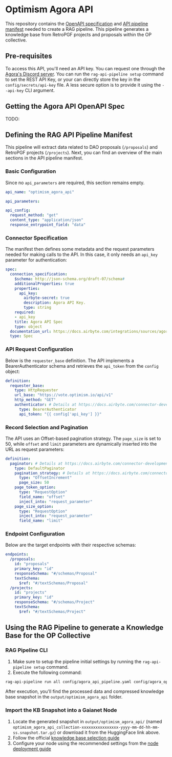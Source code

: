 # Optimism Agora API

This repository contains the [OpenAPI specification](https://github.com/raid-guild/gaianet-rag-api-pipeline/blob/main/config/agora_openapi.yaml) and [API pipeline manifest](https://github.com/raid-guild/gaianet-rag-api-pipeline/blob/main/config/agora_api_pipeline.yaml) needed to create a RAG pipeline. 
This pipeline generates a knowledge base from RetroPGF projects and proposals within the OP collective.

## Pre-requisites

To access this API, you'll need an API key. You can request one through the [Agora's Discord server](https://www.agora.xyz/#Product). You can run the `rag-api-pipeline setup` command to set the REST API Key, 
or your can directly store the key in the `config/secrets/api-key` file. A less secure option is to provide it using the `--api-key` CLI argument.

## Getting the Agora API OpenAPI Spec

TODO:

## Defining the RAG API Pipeline Manifest

This pipeline will extract data related to DAO proposals (`/proposals`) and RetroPGF projects (`/projects`). 
Next, you can find an overview of the main sections in the API pipeline manifest.

### Basic Configuration

Since no `api_parameters` are required, this section remains empty.

```yaml [agora_api_pipeline.yaml]
api_name: "optimism_agora_api"

api_parameters:

api_config:
  request_method: "get"
  content_type: "application/json"
  response_entrypoint_field: "data"
```

### Connector Specification

The manifest then defines some metadata and the request parameters needed for making calls to the API. In this case, it only needs an `api_key` 
parameter for authentication:

```yaml [agora_api_pipeline.yaml]
spec:
  connection_specification:
    $schema: http://json-schema.org/draft-07/schema#
    additionalProperties: true
    properties:
      api_key:
        airbyte-secret: true
        description: Agora API Key.
        type: string
    required:
    - api_key
    title: Agora API Spec
    type: object
  documentation_url: https://docs.airbyte.com/integrations/sources/agora
  type: Spec
```

### API Request Configuration

Below is the `requester_base` definition. The API implements a BearerAuthenticator schema and retrieves the `api_token` from the `config` object:

```yaml [agora_api_pipeline.yaml]
definition:
  requester_base:
    type: HttpRequester
    url_base: "https://vote.optimism.io/api/v1"
    http_method: "GET"
    authenticator: # Details at https://docs.airbyte.com/connector-development/config-based/understanding-the-yaml-file/authentication
      type: BearerAuthenticator
      api_token: "{{ config['api_key'] }}"
```

### Record Selection and Pagination

The API uses an Offset-based pagination strategy. The `page_size` is set to 50, while `offset` and `limit` parameters are dynamically inserted into the URL as request parameters:

```yaml [agora_api_pipeline.yaml]
definition:
  paginator: # Details at https://docs.airbyte.com/connector-development/config-based/understanding-the-yaml-file/pagination
    type: DefaultPaginator
    pagination_strategy: # Details at https://docs.airbyte.com/connector-development/config-based/understanding-the-yaml-file/pagination#offset-increment
      type: "OffsetIncrement"
      page_size: 50
    page_token_option:
      type: "RequestOption"
      field_name: "offset"
      inject_into: "request_parameter"
    page_size_option:
      type: "RequestOption"
      inject_into: "request_parameter"
      field_name: "limit"
```

### Endpoint Configuration

Below are the target endpoints with their respective schemas:

```yaml [agora_api_pipeline.yaml]
endpoints:
  /proposals:
    id: "proposals"
    primary_key: "id"
    responseSchema: "#/schemas/Proposal"
    textSchema:
      $ref: "#/textSchemas/Proposal"
  /projects:
    id: "projects"
    primary_key: "id"
    responseSchema: "#/schemas/Project"
    textSchema:
      $ref: "#/textSchemas/Project"
```

## Using the RAG Pipeline to generate a Knowledge Base for the OP Collective

### RAG Pipeline CLI

1. Make sure to setup the pipeline initial settings by running the `rag-api-pipeline setup` command.
2. Execute the following command:

```bash
rag-api-pipeline run all config/agora_api_pipeline.yaml config/agora_openapi.yaml
```

After execution, you'll find the processed data and compressed knowledge base snapshot in the `output/optimism_agora_api` folder.

### Import the KB Snapshot into a Gaianet Node

1. Locate the generated snapshot in `output/optimism_agora_api/` (named `optimism_agora_api_collection-xxxxxxxxxxxxxxxx-yyyy-mm-dd-hh-mm-ss.snapshot.tar.gz`) or download it from the HuggingFace link above.
2. Follow the official [knowledge base selection guide](https://docs.gaianet.ai/node-guide/customize#select-a-knowledge-base)
3. Configure your node using the recommended settings from the [node deployment guide](/cli/node-deployment#recommended-gaianet-node-configuration)
